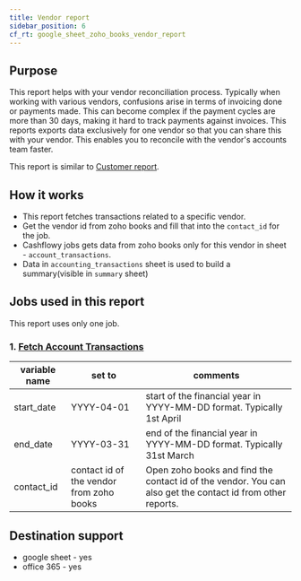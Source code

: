 ```yaml
---
title: Vendor report
sidebar_position: 6
cf_rt: google_sheet_zoho_books_vendor_report
---
```


<Gsheet
  src="https://docs.google.com/spreadsheets/d/1UEzUHdIZ26X8WXgeJHNAH66ZTwjSrFj2K0pyy1EDT8k/edit#gid=2109536248"
  type="report"
/>

## Purpose 
This report helps with your vendor reconciliation process. Typically when working with various vendors, confusions arise in terms of invoicing done or payments made. This can become complex if the payment cycles are more than 30 days, making it hard to track payments against invoices. This reports exports data exclusively for one vendor so that you can share this with your vendor. This enables you to reconcile with the vendor's accounts team faster. 

This report is similar to [Customer report](/library/reports/zoho_books/customer_report).

<AddReport
  template={frontMatter.cf_rt}
/>


## How it works 
- This report fetches transactions related to a specific vendor. 
- Get the vendor id from zoho books and fill that into the `contact_id` for the job. 
- Cashflowy jobs gets data from zoho books only for this vendor in sheet - `account_transactions`. 
- Data in `accounting_transactions` sheet is used to build a summary(visible in `summary` sheet) 


## Jobs used in this report
This report uses only one job.
### 1. [Fetch Account Transactions](/library/jobs/zoho_books/fetch_account_transactions)

| variable name | set to | comments|
| --- | --- | --- | 
| start_date| YYYY-04-01 | start of the financial year in YYYY-MM-DD format. Typically 1st April |
| end_date| YYYY-03-31 | end of the financial year in YYYY-MM-DD format. Typically 31st March |
| contact_id| contact id of the vendor from zoho books | Open zoho books and find the contact id of the vendor. You can also get the contact id from other reports. |

## Destination support 
- google sheet - yes
- office 365 - yes
